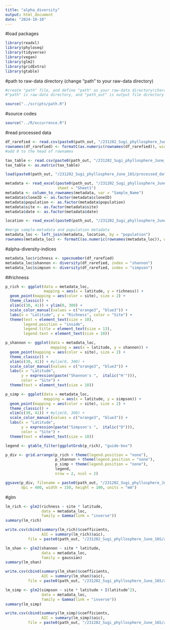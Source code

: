 ```yaml
---
title: "alpha_diversity"
output: html_document
date: "2024-10-10"
---
```


#load packages

```r
library(readxl)
library(phyloseq)
library(tidyverse)
library(vegan)
library(glm2)
library(gridExtra)
library(gtable)
```

#path to raw-data directory (change "path" to your raw-data directory)

```r
#create "path" file, and define "path" as your raw-data directory(character vector) in the file
#"path" is raw-data directory, and "path_out" is output file directory

source("../scripts/path.R")
```

#source codes

```r
source("../R/occurrence.R")
```

#read processed data

```r
df_rarefied <- read.csv(paste0(path_out, "/231202_Sugi_phyllosphere_June_16S/processed_data/df_rarefied_16S.csv"), row.names = 1)
rownames(df_rarefied) <- formatC(as.numeric(rownames(df_rarefied)), width = 4, flag = "0") 
#add 0 to the head of rownames

tax_table <- read.csv(paste0(path_out, "/231202_Sugi_phyllosphere_June_16S/processed_data/tax_table2_16S.csv"), row.names = 1)
tax_table <- as.matrix(tax_table)

load(paste0(path_out, "/231202_Sugi_phyllosphere_June_16S/processed_data/trees.Rdata"))

metadata <- read_excel(paste0(path_out, "/231202_Sugi_phyllosphere_June_16S/processed_data/metadata_2306.xlsx"), 
                       sheet = "Sheet1")
metadata <- column_to_rownames(metadata, var = "Sample_Name")
metadata$cloneID <- as.factor(metadata$cloneID)
metadata$population <- as.factor(metadata$population)
metadata$site <- as.factor(metadata$site)
metadata$date <- as.factor(metadata$date)

location <- read_excel(paste0(path_out, "/231202_Sugi_phyllosphere_June_16S/processed_data/location_Sugi_pop.xlsx"), sheet = "location")

#merge sample-metadata and population metadata
metadata_loc <- left_join(metadata, location, by = "population")
rownames(metadata_loc) <- formatC(as.numeric(rownames(metadata_loc)), width = 4, flag = "0")
```

#alpha-diversity-indices

```r
metadata_loc$richness <- specnumber(df_rarefied)
metadata_loc$shannon <- diversity(df_rarefied, index = "shannon")
metadata_loc$simpson <- diversity(df_rarefied, index = "simpson")
```

##richness

```r
p_rich <- ggplot(data = metadata_loc, 
                 mapping = aes(x = latitude, y = richness)) + 
  geom_point(mapping = aes(color = site), size = 2) +
  theme_classic() + 
  xlim(c(30, 41)) + ylim(0, 300) +
  scale_color_manual(values = c("orange3", "blue3")) +
  labs(x = "Latitude", y = "Richness", color = "Site") +
  theme(text = element_text(size = 10), 
        legend.position = "inside", 
        legend.title = element_text(size = 13), 
        legend.text = element_text(size = 10))

p_shannon <- ggplot(data = metadata_loc, 
                    mapping = aes(x = latitude, y = shannon)) + 
  geom_point(mapping = aes(color = site), size = 2) +
  theme_classic() + 
  xlim(c(30, 41)) + #ylim(0, 300) +
  scale_color_manual(values = c("orange3", "blue3")) +
  labs(x = "Latitude", 
       y = expression(paste("Shannon's ",  italic("H'"))), 
       color = "Site") +
  theme(text = element_text(size = 10))

p_simp <- ggplot(data = metadata_loc, 
                 mapping = aes(x = latitude, y = simpson)) + 
  geom_point(mapping = aes(color = site), size = 2) +
  theme_classic() + 
  xlim(c(30, 41)) + #ylim(0, 300) +
  scale_color_manual(values = c("orange3", "blue3")) +
  labs(x = "Latitude", 
       y = expression(paste("Simpson's ",  italic("D"))), 
       color = "Site") +
  theme(text = element_text(size = 10))

legend <- gtable_filter(ggplotGrob(p_rich), "guide-box")
```

```r
p_div <- grid.arrange(p_rich + theme(legend.position = "none"), 
                      p_shannon + theme(legend.position = "none"), 
                      p_simp + theme(legend.position = "none"), 
                      legend, 
                      nrow = 2, ncol = 2)

ggsave(p_div, filename = paste0(path_out, "/231202_Sugi_phyllosphere_June_16S/figures/alpha_16S.png"), 
       dpi = 400, width = 150, height = 100, units = "mm")
```

#glm

```r
lm_rich <- glm2(richness ~ site * latitude, 
                data = metadata_loc, 
                family = Gamma(link = "inverse"))
summary(lm_rich)

write.csv(cbind(summary(lm_rich)$coefficients, 
                AIC = summary(lm_rich)$aic), 
          file = paste0(path_out, "/231202_Sugi_phyllosphere_June_16S/analysis/rich_glm_gamma.csv"))
```

```r
lm_shan <- glm2(shannon ~ site * latitude, 
                data = metadata_loc, 
                family = gaussian)
summary(lm_shan)

write.csv(cbind(summary(lm_shan)$coefficients, 
                AIC = summary(lm_shan)$aic), 
          file = paste0(path_out, "/231202_Sugi_phyllosphere_June_16S/analysis/shannon_glm_gauss.csv"))
```

```r
lm_simp <- glm2(simpson ~ site * latitude + I(latitude^2), 
                data = metadata_loc, 
                family = Gamma(link = "inverse"))
summary(lm_simp)

write.csv(cbind(summary(lm_simp)$coefficients, 
                AIC = summary(lm_simp)$aic), 
          file = paste0(path_out, "/231202_Sugi_phyllosphere_June_16S/analysis/simpson_glm_gamma.csv"))
```

